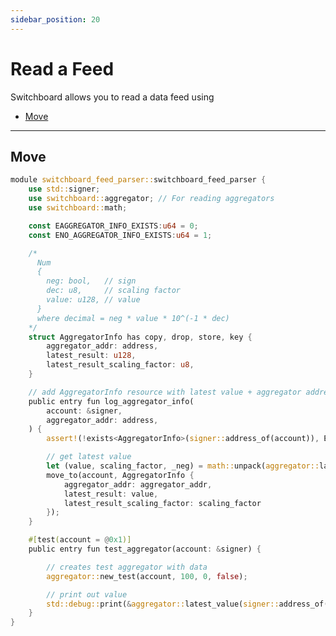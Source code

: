 ```yaml
---
sidebar_position: 20
---
```


# Read a Feed

Switchboard allows you to read a data feed using

- [Move](read#move)

---

## Move

```rust
module switchboard_feed_parser::switchboard_feed_parser {
    use std::signer;
    use switchboard::aggregator; // For reading aggregators
    use switchboard::math;

    const EAGGREGATOR_INFO_EXISTS:u64 = 0;
    const ENO_AGGREGATOR_INFO_EXISTS:u64 = 1;

    /*
      Num 
      {
        neg: bool,   // sign
        dec: u8,     // scaling factor
        value: u128, // value
      }
      where decimal = neg * value * 10^(-1 * dec) 
    */
    struct AggregatorInfo has copy, drop, store, key {
        aggregator_addr: address,
        latest_result: u128,
        latest_result_scaling_factor: u8,
    }

    // add AggregatorInfo resource with latest value + aggregator address
    public entry fun log_aggregator_info(
        account: &signer,
        aggregator_addr: address, 
    ) {       
        assert!(!exists<AggregatorInfo>(signer::address_of(account)), EAGGREGATOR_INFO_EXISTS);

        // get latest value 
        let (value, scaling_factor, _neg) = math::unpack(aggregator::latest_value(aggregator_addr)); 
        move_to(account, AggregatorInfo {
            aggregator_addr: aggregator_addr,
            latest_result: value,
            latest_result_scaling_factor: scaling_factor
        });
    }

    #[test(account = @0x1)]
    public entry fun test_aggregator(account: &signer) {

        // creates test aggregator with data
        aggregator::new_test(account, 100, 0, false);

        // print out value
        std::debug::print(&aggregator::latest_value(signer::address_of(account)));
    }
}
```
